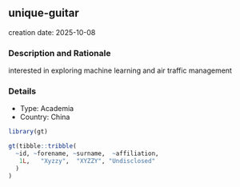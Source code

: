 
## unique-guitar
creation date: 2025-10-08


### Description and Rationale

interested in exploring machine learning and air traffic management

### Details

* Type: Academia
* Country: China

```r
library(gt)

gt(tibble::tribble(
  ~id, ~forename, ~surname,  ~affiliation,
   1L,   "Xyzzy",  "XYZZY", "Undisclosed"
  )
)
```
